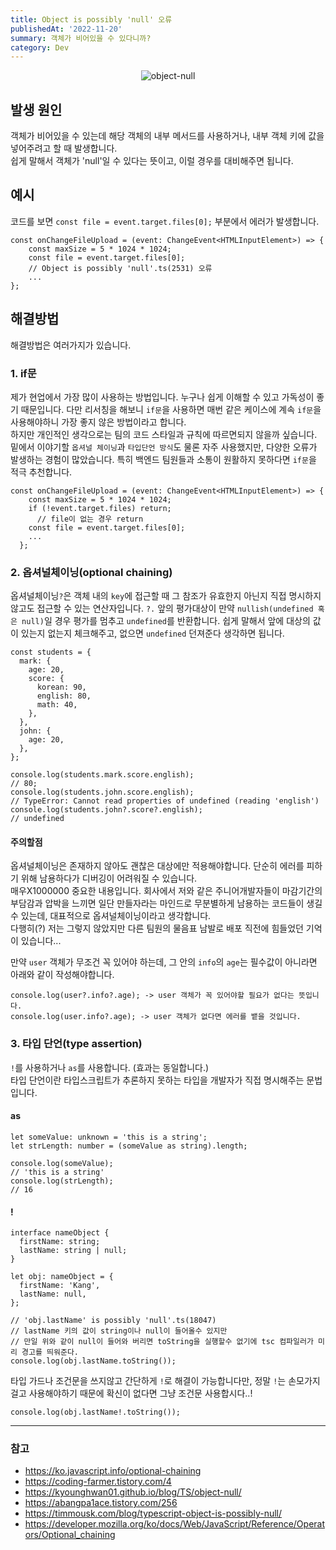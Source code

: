 ```yaml
---
title: Object is possibly 'null' 오류
publishedAt: '2022-11-20'
summary: 객체가 비어있을 수 있다니까?
category: Dev
---
```


<p align='center'>
  <img src='/blog/object-null.jpg' width={400} height={400} alt='object-null' />
</p>

## 발생 원인

객체가 비어있을 수 있는데 해당 객체의 내부 메서드를 사용하거나, 내부 객체 키에 값을 넣어주려고 할 때 발생합니다.  
쉽게 말해서 객체가 'null'일 수 있다는 뜻이고, 이럴 경우를 대비해주면 됩니다.

## 예시

코드를 보면 `const file = event.target.files[0];` 부분에서 에러가 발생합니다.

```tsx
const onChangeFileUpload = (event: ChangeEvent<HTMLInputElement>) => {
    const maxSize = 5 * 1024 * 1024;
    const file = event.target.files[0];
    // Object is possibly 'null'.ts(2531) 오류
    ...
};
```

## 해결방법

해결방법은 여러가지가 있습니다.

### 1\. if문

제가 현업에서 가장 많이 사용하는 방법입니다. 누구나 쉽게 이해할 수 있고 가독성이 좋기 때문입니다.
다만 리서칭을 해보니 `if문`을 사용하면 매번 같은 케이스에 계속 `if문`을 사용해야하니 가장 좋지 않은 방법이라고 합니다.  
하지만 개인적인 생각으로는 팀의 코드 스타일과 규칙에 따르면되지 않을까 싶습니다. 밑에서 이야기할 `옵셔널 체이닝`과 `타입단언 방식`도 물론 자주 사용했지만, 다양한 오류가 발생하는 경험이 많았습니다. 특히 백엔드 팀원들과 소통이 원활하지 못하다면 `if문`을 적극 추천합니다.

```tsx
const onChangeFileUpload = (event: ChangeEvent<HTMLInputElement>) => {
    const maxSize = 5 * 1024 * 1024;
    if (!event.target.files) return;
      // file이 없는 경우 return
    const file = event.target.files[0];
    ...
  };
```

### 2\. 옵셔널체이닝(optional chaining)

옵셔널체이닝`?`은 객체 내의 `key`에 접근할 때 그 참조가 유효한지 아닌지 직접 명시하지 않고도 접근할 수 있는 연산자입니다. `?.` 앞의 평가대상이 만약 `nullish(undefined 혹은 null)`일 경우 평가를 멈추고 `undefined`를 반환합니다. 쉽게 말해서 앞에 대상의 값이 있는지 없는지 체크해주고, 없으면 `undefined` 던져준다 생각하면 됩니다.

```tsx
const students = {
  mark: {
    age: 20,
    score: {
      korean: 90,
      english: 80,
      math: 40,
    },
  },
  john: {
    age: 20,
  },
};

console.log(students.mark.score.english);
// 80;
console.log(students.john.score.english);
// TypeError: Cannot read properties of undefined (reading 'english')
console.log(students.john?.score?.english);
// undefined
```

#### 주의할점

옵셔널체이닝은 존재하지 않아도 괜찮은 대상에만 적용해야합니다. 단순히 에러를 피하기 위해 남용하다가 디버깅이 어려워질 수 있습니다.  
매우X1000000 중요한 내용입니다. 회사에서 저와 같은 주니어개발자들이 마감기간의 부담감과 압박을 느끼면 일단 만들자라는 마인드로 무분별하게 남용하는 코드들이 생길 수 있는데, 대표적으로 옵셔널체이닝이라고 생각합니다.  
다행히(?) 저는 그렇지 않았지만 다른 팀원의 물음표 남발로 배포 직전에 힘들었던 기억이 있습니다...

만약 `user` 객체가 무조건 꼭 있어야 하는데, 그 안의 `info`의 `age`는 필수값이 아니라면 아래와 같이 작성해야합니다.

```tsx
console.log(user?.info?.age); -> user 객체가 꼭 있어야할 필요가 없다는 뜻입니다.
console.log(user.info?.age); -> user 객체가 없다면 에러를 뱉을 것입니다.
```

### 3\. 타입 단언(type assertion)

`!`를 사용하거나 `as`를 사용합니다. (효과는 동일합니다.)  
타입 단언이란 타입스크립트가 추론하지 못하는 타입을 개발자가 직접 명시해주는 문법입니다.

#### as

```tsx
let someValue: unknown = 'this is a string';
let strLength: number = (someValue as string).length;

console.log(someValue);
// 'this is a string'
console.log(strLength);
// 16
```

#### !

```tsx
interface nameObject {
  firstName: string;
  lastName: string | null;
}

let obj: nameObject = {
  firstName: 'Kang',
  lastName: null,
};

// 'obj.lastName' is possibly 'null'.ts(18047)
// lastName 키의 값이 string이나 null이 들어올수 있지만
// 만일 위와 같이 null이 들어와 버리면 toString을 실행할수 없기에 tsc 컴파일러가 미리 경고를 띄워준다.
console.log(obj.lastName.toString());
```

타입 가드나 조건문을 쓰지않고 간단하게 `!`로 해결이 가능합니다만, 정말 `!`는 손모가지 걸고 사용해야하기 때문에 확신이 없다면 그냥 조건문 사용합시다..!

```tsx
console.log(obj.lastName!.toString());
```

---

### 참고

- https://ko.javascript.info/optional-chaining
- https://coding-farmer.tistory.com/4
- https://kyounghwan01.github.io/blog/TS/object-null/
- https://abangpa1ace.tistory.com/256
- https://timmousk.com/blog/typescript-object-is-possibly-null/
- https://developer.mozilla.org/ko/docs/Web/JavaScript/Reference/Operators/Optional_chaining
